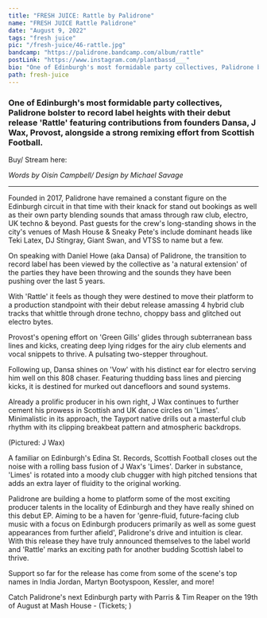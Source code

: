 ---
title: "FRESH JUICE: Rattle by Palidrone"
name: "FRESH JUICE Rattle Palidrone"
date: "August 9, 2022"
tags: "fresh juice"
pic: "/fresh-juice/46-rattle.jpg"
bandcamp: "https://palidrone.bandcamp.com/album/rattle"
postLink: "https://www.instagram.com/plantbassd___"
bio: "One of Edinburgh's most formidable party collectives, Palidrone bolster to record label heights with their debut release 'Rattle' featuring contributions from founders Dansa, J Wax, Provost, alongside a strong remixing effort from Scottish Football"
path: fresh-juice
---

### One of Edinburgh's most formidable party collectives, Palidrone bolster to record label heights with their debut release 'Rattle' featuring contributions from founders Dansa, J Wax, Provost, alongside a strong remixing effort from Scottish Football.

Buy/ Stream here: <HoverLink url="palidrone.bandcamp.com/album/rattle" external inline />

<Picture src="/fresh-juice/46-palidrone.jpg" alt="rattle album art" size={1200} />

<p className="smallText">
  <i>Words by Oisín Campbell/ Design by Michael Savage</i>
</p>

<hr />

Founded in 2017, Palidrone have remained a constant figure on the Edinburgh circuit in that time with their knack for stand out bookings as well as their own party blending sounds that amass through raw club, electro, UK techno & beyond. Past guests for the crew's long-standing shows in the city's venues of Mash House & Sneaky Pete's include dominant heads like Teki Latex, DJ Stingray, Giant Swan, and VTSS to name but a few.

On speaking with Daniel Howe (aka Dansa) of Palidrone, the transition to record label has been viewed by the collective as 'a natural extension' of the parties they have been throwing and the sounds they have been pushing over the last 5 years.

<Picture src="/fresh-juice/46-pali.jpg" alt="palidrone cover art" size={1200} />

With 'Rattle' it feels as though they were destined to move their platform to a production standpoint with their debut release amassing 4 hybrid club tracks that whittle through drone techno, choppy bass and glitched out electro bytes.

Provost's opening effort on 'Green Gills' glides through subterranean bass lines and kicks, creating deep lying ridges for the airy club elements and vocal snippets to thrive. A pulsating two-stepper throughout.

Following up, Dansa shines on 'Vow' with his distinct ear for electro serving him well on this 808 chaser. Featuring thudding bass lines and piercing kicks, it is destined for murked out dancefloors and sound systems.

Already a prolific producer in his own right, J Wax continues to further cement his prowess in Scottish and UK dance circles on 'Limes'. Minimalistic in its approach, the Tayport native drills out a masterful club rhythm with its clipping breakbeat pattern and atmospheric backdrops.

<Picture src="/fresh-juice/46-jwax.png" alt="J Wax cover pic" size={1200} />

(Pictured: J Wax)

A familiar on Edinburgh's Edina St. Records, Scottish Football closes out the noise with a rolling bass fusion of J Wax's 'Limes'. Darker in substance, 'Limes' is rotated into a moody club chugger with high pitched tensions that adds an extra layer of fluidity to the original working.

Palidrone are building a home to platform some of the most exciting producer talents in the locality of Edinburgh and they have really shined on this debut EP. Aiming to be a haven for 'genre-fluid, future-facing club music with a focus on Edinburgh producers primarily as well as some guest appearances from further afield', Palidrone's drive and intuition is clear. With this release they have truly announced themselves to the label world and 'Rattle' marks an exciting path for another budding Scottish label to thrive.

Support so far for the release has come from some of the scene's top names in India Jordan, Martyn Bootyspoon, Kessler, and more!

Catch Palidrone's next Edinburgh party with Parris & Tim Reaper on the 19th of August at Mash House - (Tickets; <HoverLink url="ra.co/events/1559428" external inline />)
